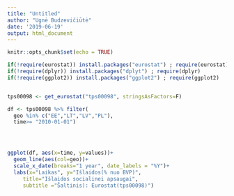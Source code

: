 ```yaml
---
title: "Untitled"
author: "Ugnė Budzevičiūtė"
date: '2019-06-19'
output: html_document
---
```


```r
knitr::opts_chunk$set(echo = TRUE)
```

```r
if(!require(eurostat)) install.packages("eurostat") ; require(eurostat)
if(!require(dplyr)) install.packages("dplyt") ; require(dplyr)
if(!require(ggplot2)) install.packages("ggplot2") ; require(ggplot2)


tps00098 <- get_eurostat("tps00098", stringsAsFactors=F)

df <- tps00098 %>% filter(
  geo %in% c("EE","LT","LV","PL"),
  time>= "2010-01-01")




ggplot(df, aes(x=time, y=values))+
  geom_line(aes(col=geo))+
  scale_x_date(breaks="1 year", date_labels = "%Y")+
  labs(x="Laikas", y="Išlaidos(% nuo BVP)",
     title="Išlaidos socialinei apsaugai",
     subtitle ="Šaltinis): Eurostat(tps00098)")
```